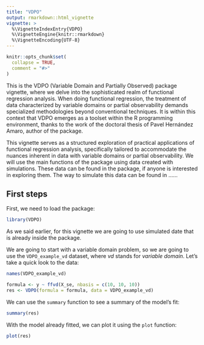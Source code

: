 ```yaml
---
title: "VDPO"
output: rmarkdown::html_vignette
vignette: >
  %\VignetteIndexEntry{VDPO}
  %\VignetteEngine{knitr::rmarkdown}
  %\VignetteEncoding{UTF-8}
---
```


```r
knitr::opts_chunk$set(
  collapse = TRUE,
  comment = "#>"
)
```



This is the VDPO (Variable Domain and Partially Observed) package vignette, where we
delve into the sophisticated realm of functional regression analysis. When doing
functional regression, the treatment of data characterized by variable domains or
partial observability demands specialized methodologies beyond conventional techniques.
It is within this context that VDPO emerges as a toolset within the R programming
environment, thanks to the work of the doctoral thesis of Pavel Hernández Amaro, author
of the package.

This vignette serves as a structured exploration of practical applications of functional
regression analysis, specifically tailored to accommodate the nuances inherent in data
with variable domains or partial observability. We will use the main functions of the
package using data created with simulations. These data can be found in the package, if
anyone is interested in exploring them. The way to simulate this data can be found in
......

## First steps

First, we need to load the package:

```r
library(VDPO)
```

As we said earlier, for this vignette we are going to use simulated date that
is already inside the package. 

We are going to start with a variable domain problem, so we are going to use the
`VDPO_example_vd` dataset, where *vd* stands for *variable domain*. Let's take a
quick look to the data:

```r
names(VDPO_example_vd)
```


```r
formula <- y ~ ffvd(X_se, nbasis = c(10, 10, 10))
res <- VDPO(formula = formula, data = VDPO_example_vd)
```

We can use the `summary` function to see a summary of the model's fit:

```r
summary(res)
```


With the model already fitted, we can plot it using the `plot` function:

```r
plot(res)
```
